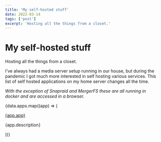 ```yaml
---
title: 'My self-hosted stuff'
date: 2022-03-14
tags: ['post']
excerpt: 'Hosting all the things from a closet.'
---
```


<hgroup>
	<h1>My self-hosted stuff</h1>
	<p>Hosting all the things from a closet.</p>
</hgroup>

I've always had a media server setup running in our house, but during the pandemic I got much more interested in self hosting various services.  This list of self hosted applications on my home server changes all the time.

<div class="ui segment">
<Diagram />
</div>



_With the exception of Snapraid and MergerFS these are all running in docker and are accessed in a browser._

{data.apps.map((app) => (
	<div class="text-black mt-4 border-1 rounded-md border-gray-200 shadow-sm p-4">
	<div class="flex justify-between">
		<a href={app.url}>{app.app}</a>
	</div>
	<p>{app.description}</p>
</div>
))}


